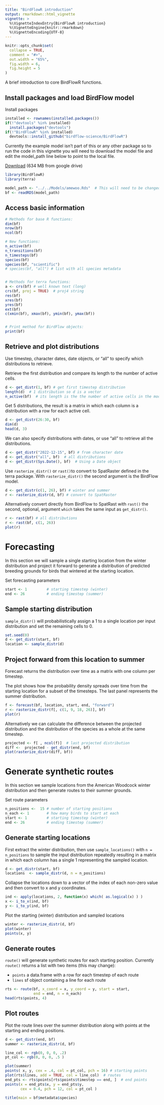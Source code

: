 ```yaml
---
title: "BirdFlowR introduction"
output: rmarkdown::html_vignette
vignette: >
  %\VignetteIndexEntry{BirdFlowR introduction}
  %\VignetteEngine{knitr::rmarkdown}
  %\VignetteEncoding{UTF-8}
---
```


```r
knitr::opts_chunk$set(
  collapse = TRUE,
  comment = "#>",
  out.width = "65%",
  fig.width = 6,
  fig.height = 5
)
```
A brief introduction to core BirdFlowR functions. 

## Install packages and load BirdFlow model

Install packages
```r
installed <- rownames(installed.packages())
if(!"devtools" %in% installed)
  install.packages("devtools")
if(!"BirdFlowR" %in% installed)
  devtools::install_github("birdflow-science/BirdFlowR")
```

Currently the example model isn't part of this or any other package so to run
the code in this vignette you will need to download the model file and edit 
the model_path line below to point to the local file.

[Download](https://drive.google.com/file/d/1LSX32iI3FD69Z5YWaRlXQwD38VJd8Awt/edit)
(634 MB from google drive)

```r
library(BirdFlowR)
library(terra)

model_path <- "../../Models/amewoo.Rds"  # This will need to be changed
bf <- readRDS(model_path)

```

## Access basic information
```r
# Methods for base R functions:
dim(bf)
nrow(bf)
ncol(bf)

# New functions:
n_active(bf)
n_transitions(bf)
n_timesteps(bf)
species(bf)  
species(bf, "scientific")
# species(bf, "all") # list with all species metadata


# Methods for terra functions:
a <- crs(bf) # well known text (long)
crs(bf, proj = TRUE)  # proj4 string
res(bf)
xres(bf)
yres(bf)
ext(bf)
c(xmin(bf), xmax(bf), ymin(bf), ymax(bf))


# Print method for BirdFlow objects:
print(bf)  
```

## Retrieve and plot distributions

Use timestep, character dates, date objects, or "all" to specify which 
distributions to retrieve.

Retrieve the first distribution and compare its length to the number of active 
cells.
```r
d <- get_distr(1, bf) # get first timestep distribution 
length(d)  # 1 distribution so d is a vector
n_active(bf)  # its length is the the number of active cells in the model
```

Get 5 distributions, the result is a matrix in which each column is a 
distribution with a row for each active cell. 
```r
d <- get_distr(26:30, bf) 
dim(d)
head(d, 3)
```
We can also specify distributions with dates, or use "all" to retrieve all the distributions. 
```r
d <- get_distr("2022-12-15", bf) # from character date
d <- get_distr("all", bf)  # all distributions
d <- get_distr(Sys.Date(), bf)  # Using a Date object 
```

Use `rasterize_distr()` or `rast()`to convert to SpatRaster defined in the terra package. 
With `rasterize_distr()` the second argument is the BirdFlow model.
```r
d <- get_distr(c(1, 26), bf) # winter and summer
r <- rasterize_distr(d, bf) # convert to SpatRaster 
```
Alternatively convert directly from BirdFlow to SpatRast with `rast()` the 
second, optional, argument `which` takes the same input as `get_distr()`.

```r
r <- rast(bf) # all distributions
r <- rast(bf, c(1, 26))
plot(r)
```

# Forecasting
In this section we will sample a single starting location from the winter distribution and project it forward to generate a distribution of predicted breeding grounds for birds that wintered at the starting location.

Set forecasting parameters
```r
start <- 1         # starting timestep (winter)
end <- 26          # ending timestep (summer)
```

## Sample starting distribution
`sample_distr()` will probabilistically assign a 1 to a single location per input distribution and set the remaining cells to 0.  
```r
set.seed(0)
d <- get_distr(start, bf)
location <- sample_distr(d)
```

## Project forward from this location to summer
Forecast returns the distribution over time as a matrix with
one column per timestep. 

The plot shows how the probability density spreads over time from the starting 
location for a subset of the timesteps.  The last panel represents the summer distribution.
```r
f <- forecast(bf, location, start, end, "forward")
r <- rasterize_distr(f[, c(1, 9, 18, 26)], bf)
plot(r)
```
Alternatively we can calculate the difference between the projected distribution and the distribution of the species as a whole at the same timestep.
```r
projected <- f[ , ncol(f)]  # last projected distribution
diff <-  projected - get_distr(end, bf) 
plot(rasterize_distr(diff, bf))
```

# Generate synthetic routes 
In this section we sample locations from the American Woodcock winter 
distribution and then generate routes to their summer grounds.

Set route parameters
```r
n_positions <-  15 # number of starting positions
n_each <- 1        # how many birds to start at each
start <- 1         # starting timestep (winter)
end <- 26          # ending timestep (summer)
```

## Generate starting locations 
First extract the winter distribution, then use `sample_locations()` with `n = n_positions` to sample the input distribution repeatedly resulting in a matrix in which each column has a single 1 representing the sampled location.
```r
d <- get_distr(start, bf)
locations  <- sample_distr(d, n = n_positions)  
```
Collapse the locations down to a vector of the index of each
non-zero value and then convert to x and y coordinates.
```r
ind <- apply(locations, 2, function(x) which( as.logical(x) ) )
x <- i_to_x(ind, bf)
y <- i_to_y(ind, bf)
```
Plot the starting (winter) distribution and sampled locations
```r
winter <- rasterize_distr(d, bf)
plot(winter)
points(x, y)
```

## Generate routes
`route()` will generate synthetic routes for each starting position.
Currently `route()` returns a list with two items (this may change):

* `points` a data.frame with a row for each timestep of each route
* `lines` sf object containing a line for each route
```r
rts <- route(bf, x_coord = x, y_coord = y, start = start,
             end = end, n = n_each)
head(rts$points, 4)
```

## Plot routes 
Plot the route lines over the summer distribution along with points at the starting and ending positions.
```r
d <- get_distr(end, bf)
summer <- rasterize_distr(d, bf)

line_col <- rgb(0, 0, 0, .2)
pt_col <- rgb(0, 0, 0, .5 )

plot(summer) 
points( x, y, cex = .4, col = pt_col, pch = 16) # starting points
plot(rts$lines, add = TRUE, col = line_col)  # routes
end_pts <- rts$points[rts$points$timestep == end, ]  # end points
points(x = end_pts$x, y = end_pts$y,
       cex = 0.4, pch = 12, col = pt_col )

title(main = bf$metadata$species)

```
